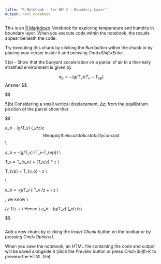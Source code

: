 ```yaml
---
title: "R Notebook - For HW 3 - Boundary Layer"
output: html_notebook
---
```


This is an [R Markdown](http://rmarkdown.rstudio.com) Notebook for exploring temperature and humdity in boundary layer. When you execute code within the notebook, the results appear beneath the code. 

Try executing this chunk by clicking the *Run* button within the chunk or by placing your cursor inside it and pressing *Cmd+Shift+Enter*. 

5(a) - Show that the buoyant acceleration on a parcel of air in a thermally stratified environment is given by 

$$
a_b = -(g/T_v) (T_v-T_{vp})
$$
Answer
$$

\begin{aligned}
\text{Buyoancy (acceleration of air parcel)}
a_b = ((\rho - \rho_p)/\rho_p) * g\\
\\
\text{Density of the environment }\\
\rho = P/R* T_v  \\ 
\text{Density of the parcel }\\
\rho_p = P/R*T_{vp}\\
\\
\\
\text{Substitute}\\
a_b = (P/R*T_v - P/R*T_{vp})/(P/R*T_{vp}) * g\\

a_b = ( (P/R)  (1/T_v-1/T_{vp}) / (P/R) *(1/T_{vp}) ) * g\\
\text { Cancel out (P/R)}\\
a_b = (1/Tv - 1/T_{vp}) * (T_{vp} * g )\\
a_b = ( T_{vp} -  T_v / T_v ) * g \\
a_b = -g * (T_v - T_{vp}/ T_v)\\

\\

Hence,\\

a_b = -(g/T_v) (T_v-T_{vp})

\end{aligned}
$$

5(b) Considering a small vertical displacement, $\Delta z$, from the equilibrium position of the parcel show that

$$

a_b \cong - (g/T_v) (\delta\Theta_v/\delta z)\Delta z
$$
We apply the local static stability concept
$$
\text{We start with} \\

a_b = -(g/T_v) (T_v-T_{vp}) \\

T_v = T_{v_o} + (\delta T_v/\delta z) * \Delta z \\

T_{vp}  = T_{v_o} - \Gamma \Delta z \\

\text{On substituting} \\

a_b = -g/T_v ( \delta T_v /\delta z + \Gamma) \Delta z \\

\text{For a nonadiabatic or diabatic atmosphere}, we know \\

\delta \Theta/\delta z
 \cong \delta T/\delta z + \Gamma \\
 Hence,\\
a_b \cong - (g/T_v) (\delta\Theta_v/\delta z)\Delta z\\



$$
```r

```

Add a new chunk by clicking the *Insert Chunk* button on the toolbar or by pressing *Cmd+Option+I*.

When you save the notebook, an HTML file containing the code and output will be saved alongside it (click the *Preview* button or press *Cmd+Shift+K* to preview the HTML file).
